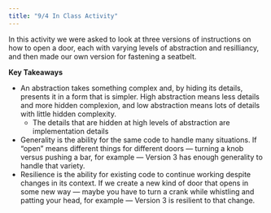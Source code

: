 ```yaml
---
title: "9/4 In Class Activity"
---
```


In this activity we were asked to look at three versions of instructions on how to open a door, each with varying levels of abstraction and resilliancy, and then made our own version for fastening a seatbelt. 

**Key Takeaways**

* An abstraction takes something complex and, by hiding its details, presents it in a form that is simpler. High abstraction means less details and more hidden complexion, and low abstraction means lots of details with little hidden complexity. 
  + The details that are hidden at high levels of abstraction are implementation details
* Generality is the ability for the same code to handle many situations. If “open” means different things for different doors — turning a knob versus pushing a bar, for example — Version 3 has enough generality to handle that variety.
* Resilience is the ability for existing code to continue working despite changes in its context. If we create a new kind of door that opens in some new way — maybe you have to turn a crank while whistling and patting your head, for example — Version 3 is resilient to that change.
